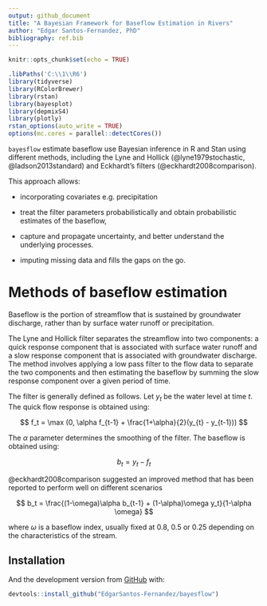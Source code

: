 ```yaml
---
output: github_document
title: "A Bayesian Framework for Baseflow Estimation in Rivers"
author: "Edgar Santos-Fernandez, PhD"
bibliography: ref.bib
---
```




```r
knitr::opts_chunk$set(echo = TRUE)
```



```r
.libPaths('C:\\1\\R6')
library(tidyverse)
library(RColorBrewer)
library(rstan)
library(bayesplot)
library(depmixS4)
library(plotly)
rstan_options(auto_write = TRUE)
options(mc.cores = parallel::detectCores())

```

```bayesflow``` estimate baseflow use Bayesian inference in R and Stan using different methods, including the Lyne and Hollick (@lyne1979stochastic, @ladson2013standard) and Eckhardt's filters (@eckhardt2008comparison). 


This approach allows:

* incorporating covariates e.g. precipitation 

* treat the filter parameters probabilistically and obtain probabilistic estimates of the baseflow,

* capture and propagate uncertainty, and better understand the underlying processes. 

* imputing missing data and fills the gaps on the go.


# Methods of baseflow estimation

Baseflow is the portion of streamflow that is sustained by groundwater discharge, rather than by surface water runoff or precipitation. 

The Lyne and Hollick filter separates the streamflow into two components: a quick response component that is associated with surface water runoff and a slow response component that is associated with groundwater discharge. 
The method involves applying a low pass filter to the flow data to separate the two components and then estimating the baseflow by summing the slow response component over a given period of time.

The filter is generally defined as follows. Let $y_t$ be the water level at time $t$.
The quick flow response is obtained using:

$$
f_t = \max (0, 
\alpha f_{t-1} + \frac{1+\alpha}{2}(y_{t} - y_{t-1}))   
$$

The $\alpha$ parameter  determines the smoothing of the filter. The baseflow is obtained using:

$$
b_t = y_t - f_t
$$


@eckhardt2008comparison suggested an improved method that has been reported to perform well on different scenarios  

$$
b_t = \frac{(1-\omega)\alpha b_{t-1} + (1-\alpha)\omega y_t}{1-\alpha \omega}
$$

where $\omega$ is a baseflow index, usually fixed at 0.8, 0.5 or 0.25 depending on the characteristics of the stream.





## Installation

And the development version from [GitHub](https://github.com/) with:

``` r
devtools::install_github("EdgarSantos-Fernandez/bayesflow")
```




